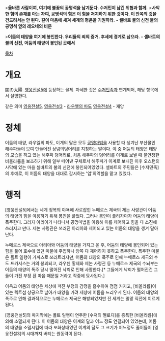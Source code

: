 >'''올바른 사람이여, 여기에 불꽃의 공명석을 남겨둔다. 수저민이 남긴 위협과 함께.'''
>'''사악한 힘의 존재를 아는 자여, 공명석의 힘은 이 힘을 저지하기 위한 것이다. 이 안쪽의 것을 건드려서는 안 된다. 깊이 마음에 새겨 세계의 평온을 기원하라.'''
'''- 셀바트 불의 신전 불의 공명석 옆의 레오네의 비문'''

>'''어둠의 태양을 여기에 봉인한다. 우리들의 죄의 증거. 후세에 경계로 삼으라.'''
'''- 셀바트의 불의 신전, 어둠의 태양이 봉인된 곳에서'''

[[목차]]
= 개요 =
闇の太陽. [[영웅전설5]]에 등장하는 물체. 자세한 것은 [[수저민족]]과 연계되어, 해당 항목에서 설명한다.

같은 의미
[[영웅전설5]], [[영웅전설3]] - [[라우엘의 파도]]
[[영웅전설4]] - 재앙

= 정체 =
어둠의 태양, 라우엘의 파도, 이계의 달은 모두 [[공명마법]]을 사용할 때 생겨난 부산물인 해주파들이 모여 만들어진 상념의덩어리를 지칭하는 말이다. 이 중 어둠의 태양은 태양의 모습을 하고 있는 해주파 덩어리로, 처음 해주파의 덩어리를 이계로 보낼 때 불안정한 비올라륨을 보조하기 위해 일부 떼어낸 구체로서 해주파가 이계로 보내진 이후 오스턴의 사막에 있는 마을 셀바트의 불의 신전에 봉인되어있었다. 셀바트의 주민들은 [수저민족]의 후예로, 이 어둠의 태양을 대대로 감시하는 '업'의역할을 맡고 있었다.

= 행적 =
[영웅전설5]에서는 세계 정복의 야욕에 사로잡힌 누메로스 제국의 제논 사령관이 어둠의 태양의 힘을 이용하기 위해 봉인을 풀었다. 그러나 봉인이 풀리자마자 어둠의 태양이 폭주한다. 그러자 아리아가 나타나서 공명마법을 이용해 이를 제어하고 힘을 다 소진해 쓰러지고 만다. 제논 사령관은 쓰러진 아리아와 제어되고 있는 어둠의 태양을 챙겨 달아난다.

누메로스 제국으로 아리아와 어둠의 태양을 가지고 온 후, 어둠의 태양에 봉인되어 있는 힘을 풀어 호수에 있던 마물에 주입하나 양쪽 다 제어하지 못하고 폭주한다. 폭주한 마물은 폴트 일행이 가까스로 쓰러트리지만, 어둠의 태양의 폭주로 인해 누메로스 제국의 수도 프카서스는 거의 붕괴되고, 라우젠 황제와 제논 사령관 등 누메로스 제국의 수뇌부는 어둠의 태양의 폭주 당시 떨어진 낙뢰로 인해 사망한다.[* 그들에게 낙뢰가 떨어진건 그들이 가진 부정 된 마음 때문일 거라고 작중에 묘사된다.]

이윽고 어둠의 태양은 세상에 퍼진 부정의 감정을 흡수하여 점점 커지고, [비올라륨]이 있는 렉트섬 상공으로 날아가 태양을 가려 세상에 어둠을 드리우게 된다. 어둠의 태양의 폭주로 인해 결과적으로는 누메로스 제국은 해방되었지만 전 세계는 멸망 직전에 이르게 된다.

[영웅전설5]의 마지막에는 폴트 일행이 연주한 [수저의 멜로디]를 증폭한 [비올라륨]에 의해 소멸되게 된다. 이 어둠의 태양은 이계의 달과 어느 정도 연결되어 있었는데, 어둠의 태양을 소멸시킴에 따라 포화상태였던 이계의 달도 그 크기가 어느정도 줄어들어 [영웅전설3]의 시대까지 버티는 원동력이 된다.
